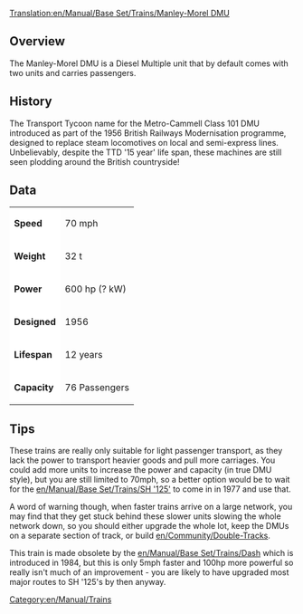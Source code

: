 [[Translation:en/Manual/Base Set/Trains/Manley-Morel DMU]]

==Overview==

The Manley-Morel DMU is a Diesel Multiple unit that by default comes with two units and carries passengers.

==History==

The Transport Tycoon name for the Metro-Cammell Class 101 DMU introduced as part of the 1956 British Railways Modernisation programme, designed to replace steam locomotives on local and semi-express lines. Unbelievably, despite the TTD '15 year' life span, these machines are still seen plodding around the British countryside!

==Data==
{| cellspacing="2"

|style="background:#ffffff;"| '''Speed'''
| 70 mph
|-
|style="background:#ffffff;"| '''Weight'''
| 32 t
|-
|style="background:#ffffff;"| '''Power'''
| 600 hp (? kW)
|-
|style="background:#ffffff;"|'''Designed'''
| 1956
|-
|style="background:#ffffff;"|'''Lifespan'''
| 12 years
|-
|style="background:#ffffff;"|'''Capacity'''
| 76 Passengers
|}

==Tips==
These trains are really only suitable for light passenger transport, as they lack the power to transport heavier goods and pull more carriages.  You could add more units to increase the power and capacity (in true DMU style), but you are still limited to 70mph, so a better option would be to wait for the [[en/Manual/Base Set/Trains/SH '125']] to come in in 1977 and use that.  

A word of warning though, when faster trains arrive on a large network, you may find that they get stuck behind these slower units slowing the whole network down, so you should either upgrade the whole lot, keep the DMUs on a separate section of track, or build [[en/Community/Double-Tracks]].

This train is made obsolete by the [[en/Manual/Base Set/Trains/Dash]] which is introduced in 1984, but this is only 5mph faster and 100hp more powerful so really isn't much of an improvement - you are likely to have upgraded most major routes to SH '125's by then anyway.

[[Category:en/Manual/Trains]]